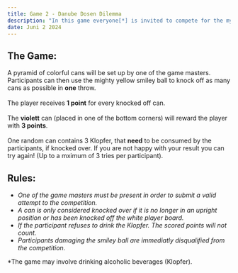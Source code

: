 ```yaml
---
title: Game 2 - Danube Dosen Dilemma
description: "In this game everyone[*] is invited to compete for the mysterious danube treasure."
date: Juni 2 2024
---
```


## The Game:
A pyramid of colorful cans will be set up by one of the game masters.
Participants can then use the mighty yellow smiley ball to knock off as many cans as possible in **one** throw.<br></br>
The player receives **1 point** for every knocked off can.<br></br>
The **violett** can (placed in one of the bottom corners) will reward the player with **3 points**.<br></br>
One random can contains 3 Klopfer, that **need** to be consumed by the participants, if knocked over.
If you are not happy with your result you can try again! (Up to a mximum of 3 tries per participant).

## Rules:
* _One of the game masters must be present in order to submit a valid attempt to the competition._
* _A can is only considered knocked over if it is no longer in an upright position or has been knocked off the white player board._
* _If the participant refuses to drink the Klopfer. The scored points will not count._
* _Participants damaging the smiley ball are immediatly disqualified from the competition._

*The game may involve drinking alcoholic beverages (Klopfer).